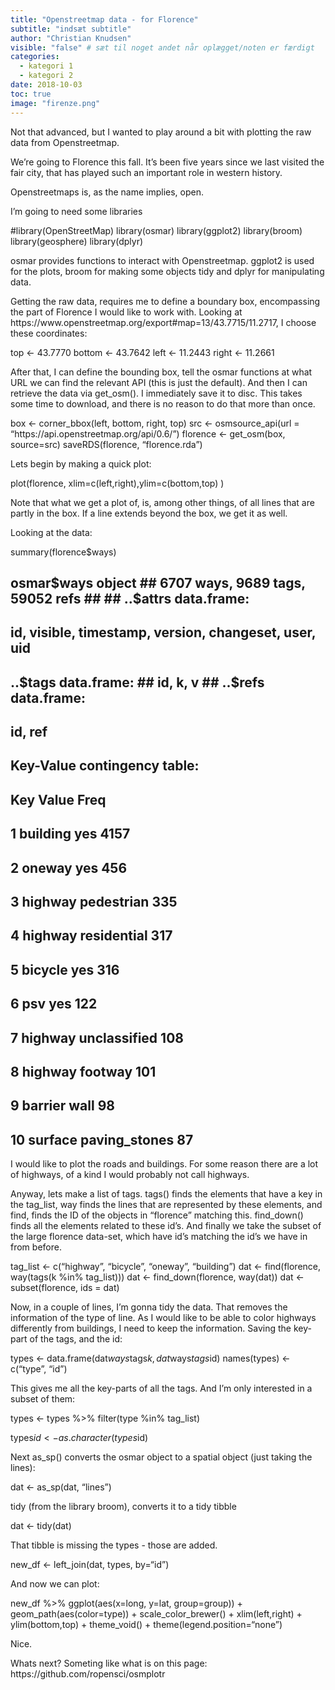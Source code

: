 ```yaml
---
title: "Openstreetmap data - for Florence"
subtitle: "indsæt subtitle"
author: "Christian Knudsen"
visible: "false" # sæt til noget andet når oplægget/noten er færdigt
categories:
  - kategori 1
  - kategori 2
date: 2018-10-03
toc: true
image: "firenze.png"
---
```

Not that advanced, but I wanted to play around a bit with plotting the raw data from Openstreetmap.

We're going to Florence this fall. It's been five years since we last visited the fair city, that has played such an important role in western history.

Openstreetmaps is, as the name implies, open.

I'm going to need some libraries

#library(OpenStreetMap)
library(osmar)
library(ggplot2)
library(broom)
library(geosphere)
library(dplyr)


osmar provides functions to interact with Openstreetmap. ggplot2 is used for the plots, broom for making some objects tidy and dplyr for manipulating data.

Getting the raw data, requires me to define a boundary box, encompassing the part of Florence I would like to work with. Looking at https://www.openstreetmap.org/export#map=13/43.7715/11.2717, I choose these coordinates:

top <- 43.7770
bottom <- 43.7642
left <- 11.2443
right <- 11.2661


After that, I can define the bounding box, tell the osmar functions at what URL we can find the relevant API (this is just the default). And then I can retrieve the data via get_osm(). I immediately save it to disc. This takes some time to download, and there is no reason to do that more than once.

box <- corner_bbox(left, bottom, right, top)
src <- osmsource_api(url = "https://api.openstreetmap.org/api/0.6/")
florence <- get_osm(box, source=src)
saveRDS(florence, "florence.rda")


Lets begin by making a quick plot:

plot(florence, xlim=c(left,right),ylim=c(bottom,top) )


Note that what we get a plot of, is, among other things, of all lines that are partly in the box. If a line extends beyond the box, we get it as well.

Looking at the data:

summary(florence$ways)

## osmar$ways object
## 6707 ways, 9689 tags, 59052 refs 
## 
## ..$attrs data.frame: 
##     id, visible, timestamp, version, changeset, user, uid 
## ..$tags data.frame: 
##     id, k, v 
## ..$refs data.frame: 
##     id, ref 
##  
## Key-Value contingency table:
##         Key         Value Freq
## 1  building           yes 4157
## 2    oneway           yes  456
## 3   highway    pedestrian  335
## 4   highway   residential  317
## 5   bicycle           yes  316
## 6       psv           yes  122
## 7   highway  unclassified  108
## 8   highway       footway  101
## 9   barrier          wall   98
## 10  surface paving_stones   87


I would like to plot the roads and buildings. For some reason there are a lot of highways, of a kind I would probably not call highways.

Anyway, lets make a list of tags. tags() finds the elements that have a key in the tag_list, way finds the lines that are represented by these elements, and find, finds the ID of the objects in “florence” matching this.
find_down() finds all the elements related to these id's. And finally we take the subset of the large florence data-set, which have id's matching the id's we have in from before.

tag_list <- c("highway", "bicycle", "oneway", "building")
dat <- find(florence, way(tags(k %in% tag_list)))
dat <- find_down(florence, way(dat))
dat <- subset(florence, ids = dat)


Now, in a couple of lines, I'm gonna tidy the data. That removes the information of the type of line. As I would like to be able to color highways differently from buildings, I need to keep the information.
Saving the key-part of the tags, and the id:

types <- data.frame(dat$ways$tags$k, dat$ways$tags$id)
names(types) <- c("type", "id")


This gives me all the key-parts of all the tags. And I'm only interested in a subset of them:

types <- types %>% 
  filter(type %in% tag_list)

types$id <- as.character(types$id)


Next as_sp() converts the osmar object to a spatial object (just taking the lines):

dat <- as_sp(dat, "lines")


tidy (from the library broom), converts it to a tidy tibble

dat <- tidy(dat)


That tibble is missing the types - those are added.

new_df <- left_join(dat, types, by="id")


And now we can plot:

new_df %>% 
  ggplot(aes(x=long, y=lat, group=group)) +
  geom_path(aes(color=type)) +
  scale_color_brewer() +
    xlim(left,right) +
  ylim(bottom,top) +
  theme_void() +
theme(legend.position="none")


Nice.

Whats next? Someting like what is on this page: https://github.com/ropensci/osmplotr
